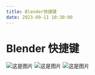 ```yaml
---
title: Blender快捷键
date: 2023-09-11 10:30:00
---
```


# Blender 快捷键

![这是图片](/images/3D/basic01.jpg)
![这是图片](/images/3D/basic02.jpg)
![这是图片](/images/3D/model03_十大操作.jpg)
